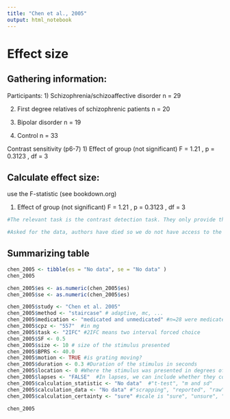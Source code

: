```yaml
---
title: "Chen et al., 2005"
output: html_notebook
---
```


# Effect size

## Gathering information:

Participants:
1) Schizophrenia/schizoaffective disorder n = 29

2)  First degree relatives of schizophrenic patients n = 20

3)  Bipolar disorder n = 19

4)  Control n = 33

Contrast sensitivity (p6-7)
1) Effect of group (not significant) F = 1.21 , p = 0.3123 , df = 3

## Calculate effect size:

use the F-statistic (see bookdown.org)

1)  Effect of group (not significant) F = 1.21 , p = 0.3123 , df = 3

```r
#The relevant task is the contrast detection task. They only provide the F for the four groups, so it is not possible to calculate the g for the schizophrenia and control group. We need to ask for the data.

#Asked for the data, authors have died so we do not have access to the data.
```

## Summarizing table

```r
chen_2005 <- tibble(es = "No data", se = "No data" ) 
chen_2005

chen_2005$es <- as.numeric(chen_2005$es)
chen_2005$se <- as.numeric(chen_2005$es)

chen_2005$study <- "Chen et al. 2005"
chen_2005$method <- "staircase" # adaptive, mc, ... 
chen_2005$medication <- "medicated and unmedicated" #n=28 were medicated, n=1 unmedicated
chen_2005$cpz <- "557"  #in mg
chen_2005$task <- "2IFC" #2IFC means two interval forced choice
chen_2005$SF <- 0.5
chen_2005$size <- 10 # size of the stimulus presented
chen_2005$BPRS <- 40.0
chen_2005$motion <- TRUE #is grating moving?
chen_2005$duration <- 0.3 #Duration of the stimulus in seconds
chen_2005$location <- 0 #Where the stimulus was presented in degrees of visual angle (fixation = 0)
chen_2005$lapses <- "FALSE"  #In lapses, we can include whether they control for lapses (TRUE) or not (FALSE).
chen_2005$calculation_statistic <- "No data"  #"t-test", "m and sd"
chen_2005$calculation_data <- "No data" #"scrapping", "reported", "raw"
chen_2005$calculation_certainty <- "sure" #scale is "sure", "unsure", "very unsure"

chen_2005
```
